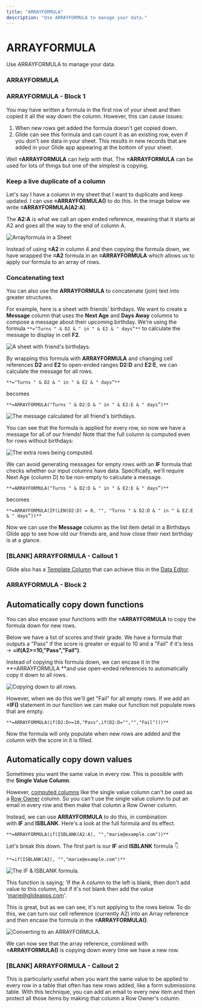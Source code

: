 ```yaml
---
title: "ARRAYFORMULA"
description: "Use ARRAYFORMULA to manage your data."
---
```


# ARRAYFORMULA

Use ARRAYFORMULA to manage your data.

### ARRAYFORMULA

### ARRAYFORMULA - Block 1

You may have written a formula in the first row of your sheet and then copied it all the way down the column. However, this can cause issues:

1. When new rows get added the formula doesn't get copied down.
2. Glide can see this formula and can count it as an existing row, even if you don't see data in your sheet. This results in new records that are added in your Glide app appearing at the bottom of your sheet.

Well **=ARRAYFORMULA** can help with that. The **=ARRAYFORMULA** can be used for lots of things but one of the simplest is copying.

### Keep a live duplicate of a column

Let's say I have a column in my sheet that I want to duplicate and keep updated. I can use **=ARRAYFORMULA()** to do this. In the image below we write **=ARRAYFORMULA(A2:A)**.

The **A2:A** is what we call an open ended reference, meaning that it starts at A2 and goes all the way to the end of column A.



![Arrayformula in a Sheet](https://images.ctfassets.net/yreygbm72t08/3354FK41jajd3I4i8Xt1Sg/0153d9a7bdb031ba3e3c1c6de49c063b/CleanShot_2024-01-10_at_3_.13.38_2x.png)



Instead of using **=A2** in column 4 and then copying the formula down, we have wrapped the **=A2** formula in an **=ARRAYFORMULA** which allows us to apply our formula to an array of rows.

### Concatenating text

You can also use the **ARRAYFORMULA** to concatenate (join) text into greater structures.

For example, here is a sheet with friends' birthdays. We want to create a **Message** column that uses the **Next Age** and **Days Away** columns to compose a message about their upcoming birthday. We're using the formula `**="Turns " & D2 & " in " & E2 & " days”**` to calculate the message to display in cell **F2**.



![A sheet with friend's birthdays. ](https://images.ctfassets.net/yreygbm72t08/DkPX0EPs86wzrRbybb7uL/2c0260c19ac440bed24dbfb9faa26370/CleanShot_2024-01-10_at_3_.39.18_2x.png)



By wrapping this formula with **ARRAYFORMULA** and changing cell references **D2** and **E2** to open-ended ranges **D2:D** and **E2:E**, we can calculate the message for all rows.

`**="Turns " & D2 & " in " & E2 & " days”**`

becomes

`**=ARRAYFORMULA("Turns " & D2:D & " in " & E2:E & " days”)**`



![The message calculated for all friend's birthdays. ](https://images.ctfassets.net/yreygbm72t08/7gk6hefrOaUtBITJngNbLq/36bb263a54350c5271148dbf4c76d5c3/CleanShot_2024-01-10_at_3_.56.43_2x.png)



You can see that the formula is applied for every row, so now we have a message for all of our friends! Note that the full column is computed even for rows without birthdays:



![The extra rows being computed. ](https://images.ctfassets.net/yreygbm72t08/2UiIJ7SVnPYqpuziyDQEDu/cd618cd74b00353fe53f020314c70d1f/CleanShot_2024-01-10_at_3_.37.03_2x.png)



We can avoid generating messages for empty rows with an **IF** formula that checks whether our input columns have data. Specifically, we'll require Next Age (column D) to be non-empty to calculate a message.

`**=ARRAYFORMULA("Turns " & D2:D & " in " & E2:E & " days”)**`

becomes

`**=ARRAYFORMULA(IF(LEN(D2:D) = 0, "", "Turns " & D2:D & " in " & E2:E & " days”))**`

Now we can use the **Message** column as the list item detail in a Birthdays Glide app to see how old our friends are, and how close their next birthday is at a glance.

### [BLANK] ARRAYFORMULA - Callout 1

Glide also has a [Template Column](/template-column) that can achieve this in the [Data Editor](/introduction-to-the-data-editor).

### ARRAYFORMULA - Block 2

## Automatically copy down functions

You can also encase your functions with the **=ARRAYFORMULA** to copy the formula down for new rows.

Below we have a list of scores and their grade. We have a formula that outputs a "Pass" if the score is greater or equal to 10 and a "Fail" if it's less → **=if(A2>=10,"Pass","Fail")**.

Instead of copying this formula down, we can encase it in the **=ARRAYFORMULA **and use open-ended references to automatically copy it down to all rows.



![Copying down to all rows.](https://images.ctfassets.net/yreygbm72t08/5V2DvHdWjUoIL64LzPuFST/ffaa8ad4f32611bacda23d3e3e8869ad/CleanShot_2024-01-10_at_3_.44.44_2x.png)



However, when we do this we'll get "Fail" for all empty rows. If we add an **=IF()** statement in our function we can make our function not populate rows that are empty.

`**=ARRAYFORMULA(if(D2:D>=10,"Pass",if(D2:D="","","Fail")))**`

Now the formula will only populate when new rows are added and the column with the score in it is filled.

## Automatically copy down values

Sometimes you want the same value in every row. This is possible with the **Single Value Column**.

However, [computed columns](/computed-columns) like the single value column can't be used as a [Row Owner](/row-owners) column. So you can't use the single value column to put an email in every row and then make that column a Row Owner column.

Instead, we can use **ARRAYFORMULA** to do this, in combination with **IF** and **ISBLANK**. Here's a look at the full formula and its effect.

`**=ARRAYFORMULA(if(ISBLANK(A2:A), "","marie@example.com"))**`

Let's break this down. The first part is our **IF** and **ISBLANK** formula 👇

`**=if(ISBLANK(A2), "","marie@example.com")**`



![The IF & ISBLANK formula.](https://images.ctfassets.net/yreygbm72t08/4PSPF47wGUveD0SdJiTI0Q/16fbace25e144f1b65713a520b033d47/CleanShot_2024-01-10_at_3_.49.47_2x.png)



This function is saying; 'If the A column to the left is blank, then don't add value to this column, but if it's not blank then add the value 'marie@glideapps.com'.

This is great, but as we can see, it's not applying to the rows below. To do this, we can turn our cell reference (currently A2) into an Array reference and then encase the formula in the **=ARRAYFORMULA()**.



![Converting to an ARRAYFORMULA.](https://images.ctfassets.net/yreygbm72t08/xQgnkHgba9csEmVVAKfJ1/d8beb080761ae03868fce09900371237/CleanShot_2024-01-10_at_3_.54.04_2x.png)



We can now see that the array reference, combined with **=ARRAYFORMULA()** is copying down every time we have a new row.

### [BLANK] ARRAYFORMULA - Callout 2

This is particularly useful when you want the same value to be applied to every row in a table that often has new rows added, like a form submissions table. With this technique, you can add an email to every new item and then protect all those items by making that column a Row Owner's column.

